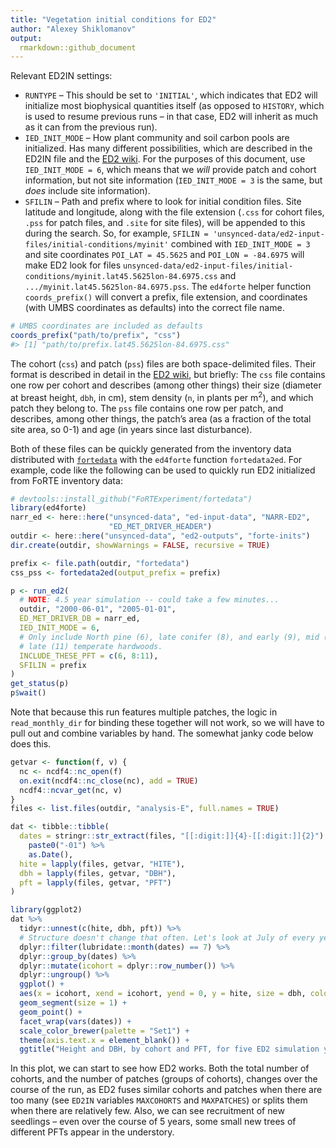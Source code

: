 ```yaml
---
title: "Vegetation initial conditions for ED2"
author: "Alexey Shiklomanov"
output:
  rmarkdown::github_document
---
```


Relevant ED2IN settings:

- `RUNTYPE` -- This should be set to `'INITIAL'`, which indicates that ED2 will initialize most biophysical quantities itself
(as opposed to `HISTORY`, which is used to resume previous runs -- in that case, ED2 will inherit as much as it can from the previous run).
- `IED_INIT_MODE` -- How plant community and soil carbon pools are initialized.
Has many different possibilities, which are described in the ED2IN file and the [ED2 wiki][ed2-ini-wiki].
For the purposes of this document, use `IED_INIT_MODE = 6`, which means that we _will_ provide patch and cohort information, but not site information (`IED_INIT_MODE = 3` is the same, but _does_ include site information).
- `SFILIN` -- Path and prefix where to look for initial condition files.
Site latitude and longitude, along with the file extension (`.css` for cohort files, `.pss` for patch files, and `.site` for site files), will be appended to this during the search.
So, for example, `SFILIN = 'unsynced-data/ed2-input-files/initial-conditions/myinit'` combined with `IED_INIT_MODE = 3` and site coordinates `POI_LAT = 45.5625` and `POI_LON = -84.6975` will make ED2 look for files `unsynced-data/ed2-input-files/initial-conditions/myinit.lat45.5625lon-84.6975.css` and `.../myinit.lat45.5625lon-84.6975.pss`.
The `ed4forte` helper function `coords_prefix()` will convert a prefix, file extension, and coordinates (with UMBS coordinates as defaults) into the correct file name.

```r
# UMBS coordinates are included as defaults
coords_prefix("path/to/prefix", "css")
#> [1] "path/to/prefix.lat45.5625lon-84.6975.css"
```

The cohort (`css`) and patch (`pss`) files are both space-delimited files.
Their format is described in detail in the [ED2 wiki][ed2-ini-wiki], but briefly:
The `css` file contains one row per cohort and describes (among other things) their size (diameter at breast height, `dbh`, in cm), stem density (`n`, in plants per m$^2$), and which patch they belong to.
The `pss` file contains one row per patch, and describes, among other things, the patch's area (as a fraction of the total site area, so 0-1) and age (in years since last disturbance).

Both of these files can be quickly generated from the inventory data distributed with [`fortedata`][fortedata] with the `ed4forte` function `fortedata2ed`.
For example, code like the following can be used to quickly run ED2 initialized from FoRTE inventory data:

```r
# devtools::install_github("FoRTExperiment/fortedata")
library(ed4forte)
narr_ed <- here::here("unsynced-data", "ed-input-data", "NARR-ED2",
                      "ED_MET_DRIVER_HEADER")
outdir <- here::here("unsynced-data", "ed2-outputs", "forte-inits")
dir.create(outdir, showWarnings = FALSE, recursive = TRUE)

prefix <- file.path(outdir, "fortedata")
css_pss <- fortedata2ed(output_prefix = prefix)
```

```r
p <- run_ed2(
  # NOTE: 4.5 year simulation -- could take a few minutes...
  outdir, "2000-06-01", "2005-01-01",
  ED_MET_DRIVER_DB = narr_ed,
  IED_INIT_MODE = 6,
  # Only include North pine (6), late conifer (8), and early (9), mid (10), and
  # late (11) temperate hardwoods.
  INCLUDE_THESE_PFT = c(6, 8:11),
  SFILIN = prefix
)
get_status(p)
p$wait()
```

Note that because this run features multiple patches, the logic in `read_monthly_dir` for binding these together will not work, so we will have to pull out and combine variables by hand.
The somewhat janky code below does this.

```r
getvar <- function(f, v) {
  nc <- ncdf4::nc_open(f)
  on.exit(ncdf4::nc_close(nc), add = TRUE)
  ncdf4::ncvar_get(nc, v)
}
files <- list.files(outdir, "analysis-E", full.names = TRUE)

dat <- tibble::tibble(
  dates = stringr::str_extract(files, "[[:digit:]]{4}-[[:digit:]]{2}") %>%
    paste0("-01") %>%
    as.Date(),
  hite = lapply(files, getvar, "HITE"),
  dbh = lapply(files, getvar, "DBH"),
  pft = lapply(files, getvar, "PFT")
)

library(ggplot2)
dat %>%
  tidyr::unnest(c(hite, dbh, pft)) %>%
  # Structure doesn't change that often. Let's look at July of every year.
  dplyr::filter(lubridate::month(dates) == 7) %>%
  dplyr::group_by(dates) %>%
  dplyr::mutate(icohort = dplyr::row_number()) %>%
  dplyr::ungroup() %>%
  ggplot() +
  aes(x = icohort, xend = icohort, yend = 0, y = hite, size = dbh, color = factor(pft)) +
  geom_segment(size = 1) +
  geom_point() +
  facet_wrap(vars(dates)) +
  scale_color_brewer(palette = "Set1") +
  theme(axis.text.x = element_blank()) +
  ggtitle("Height and DBH, by cohort and PFT, for five ED2 simulation years.")

```

In this plot, we can start to see how ED2 works.
Both the total number of cohorts, and the number of patches (groups of cohorts), changes over the course of the run, as ED2 fuses similar cohorts and patches when there are too many (see `ED2IN` variables `MAXCOHORTS` and `MAXPATCHES`) or splits them when there are relatively few.
Also, we can see recruitment of new seedlings -- even over the course of 5 years, some small new trees of different PFTs appear in the understory.

[ed2-ini-wiki]: https://github.com/EDmodel/ED2/wiki/Initial-conditions
[fortedata]: https://github.com/FoRTExperiment/fortedata

